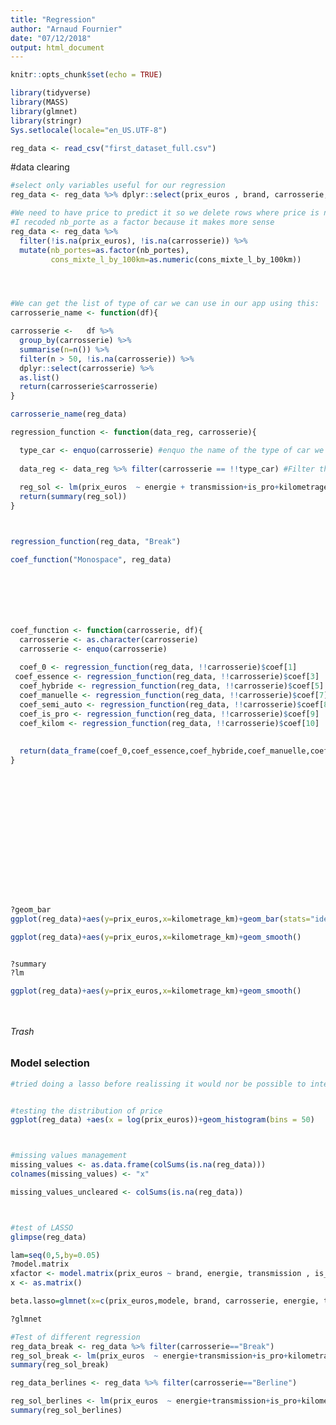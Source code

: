 ```yaml
---
title: "Regression"
author: "Arnaud Fournier"
date: "07/12/2018"
output: html_document
---
```


```r
knitr::opts_chunk$set(echo = TRUE)
```



```r
library(tidyverse)
library(MASS)
library(glmnet)
library(stringr)
Sys.setlocale(locale="en_US.UTF-8")
```

```r
reg_data <- read_csv("first_dataset_full.csv")
```

#data clearing

```r

#select only variables useful for our regression
reg_data <- reg_data %>% dplyr::select(prix_euros , brand, carrosserie, energie, transmission, is_pro, kilometrage_km, nb_portes, hayon, cons_mixte_l_by_100km)

#We need to have price to predict it so we delete rows where price is na, we also need the type of car for our shiny app
#I recoded nb_porte as a factor because it makes more sense
reg_data <- reg_data %>% 
  filter(!is.na(prix_euros), !is.na(carrosserie)) %>% 
  mutate(nb_portes=as.factor(nb_portes),
         cons_mixte_l_by_100km=as.numeric(cons_mixte_l_by_100km))




#We can get the list of type of car we can use in our app using this:
carrosserie_name <- function(df){

carrosserie <-   df %>%
  group_by(carrosserie) %>%
  summarise(n=n()) %>% 
  filter(n > 50, !is.na(carrosserie)) %>% 
  dplyr::select(carrosserie) %>% 
  as.list()
  return(carrosserie$carrosserie)
}  

carrosserie_name(reg_data)

```


```r

regression_function <- function(data_reg, carrosserie){

  type_car <- enquo(carrosserie) #enquo the name of the type of car we wnt tu use in the reg
  
  data_reg <- data_reg %>% filter(carrosserie == !!type_car) #Filter the dataset for this type of car
  
  reg_sol <- lm(prix_euros  ~ energie + transmission+is_pro+kilometrage_km+nb_portes, data_reg) 
  return(summary(reg_sol))
}



regression_function(reg_data, "Break")

coef_function("Monospace", reg_data)







coef_function <- function(carrosserie, df){
  carrosserie <- as.character(carrosserie)
  carrosserie <- enquo(carrosserie)
  
  coef_0 <- regression_function(reg_data, !!carrosserie)$coef[1]
 coef_essence <- regression_function(reg_data, !!carrosserie)$coef[3]
  coef_hybride <- regression_function(reg_data, !!carrosserie)$coef[5]
  coef_manuelle <- regression_function(reg_data, !!carrosserie)$coef[7]
  coef_semi_auto <- regression_function(reg_data, !!carrosserie)$coef[8]
  coef_is_pro <- regression_function(reg_data, !!carrosserie)$coef[9]
  coef_kilom <- regression_function(reg_data, !!carrosserie)$coef[10]
 
  
  return(data_frame(coef_0,coef_essence,coef_hybride,coef_manuelle,coef_semi_auto,coef_is_pro,coef_kilom))
}
















?geom_bar
ggplot(reg_data)+aes(y=prix_euros,x=kilometrage_km)+geom_bar(stats="identity")

ggplot(reg_data)+aes(y=prix_euros,x=kilometrage_km)+geom_smooth()


?summary
?lm
```





```r


ggplot(reg_data)+aes(y=prix_euros,x=kilometrage_km)+geom_smooth()




```


###### Trash






### Model selection
```r
#tried doing a lasso before realissing it would nor be possible to interpret easily if we had to recode all factor variables into dummies and if only some brand were kept (as our aim is interpretation we decided to use a linear regression)


#testing the distribution of price
ggplot(reg_data) +aes(x = log(prix_euros))+geom_histogram(bins = 50)



#missing values management
missing_values <- as.data.frame(colSums(is.na(reg_data)))
colnames(missing_values) <- "x"

missing_values_uncleared <- colSums(is.na(reg_data))



#test of LASSO
glimpse(reg_data)

lam=seq(0,5,by=0.05)
?model.matrix
xfactor <- model.matrix(prix_euros ~ brand, energie, transmission , is_pro, nb_portes, hayon, data = reg_data)
x <- as.matrix()

beta.lasso=glmnet(x=c(prix_euros,modele, brand, carrosserie, energie, transmission, is_pro, kilometrage_km, nb_portes, hayon), y= prix_euros ,alpha=1,lambda=lam )

?glmnet

```




```r

#Test of different regression
reg_data_break <- reg_data %>% filter(carrosserie=="Break")
reg_sol_break <- lm(prix_euros  ~ energie+transmission+is_pro+kilometrage_km+nb_portes+hayon , reg_data_break)
summary(reg_sol_break)

reg_data_berlines <- reg_data %>% filter(carrosserie=="Berline")

reg_sol_berlines <- lm(prix_euros  ~ energie+transmission+is_pro+kilometrage_km+nb_portes+hayon , reg_data_berlines)
summary(reg_sol_berlines)

```


